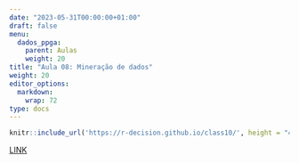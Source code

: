 ---
date: "2023-05-31T00:00:00+01:00"
draft: false
menu:
  dados_ppga:
    parent: Aulas
    weight: 20
title: "Aula 08: Mineração de dados"
weight: 20
editor_options: 
  markdown: 
    wrap: 72
type: docs
---


```{r echo=FALSE, message=FALSE, warning=FALSE}
knitr::include_url('https://r-decision.github.io/class10/', height = "400px")
```

[LINK](https://r-decision.github.io/class10/)






